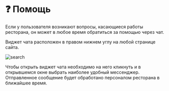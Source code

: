 # ❓ Помощь

Если у пользователя возникают вопросы, касающиеся работы ресторана, он может в любое время обратиться за помощью через чат.

Виджет чата расположен в правом нижнем углу на любой странице сайта. 

![search](/images/vidget2.png)

Чтобы открыть виджет чата необходимо на него кликнуть и в открывшемся окне выбрать наиболее удобный мессенджер.
Отправленное сообщение будет обработано персоналом ресторана в ближайшее время. 
